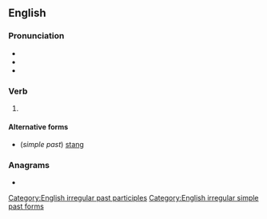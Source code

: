 ==English==

===Pronunciation===
* {{IPA|/stʌŋ/|lang=en}}
* {{audio|En-us-stung.ogg|Audio (US)|lang=en}}
* {{rhymes|ʌŋ|lang=en}}

===Verb===
{{head|en|verb form}}

# {{en-past of|sting}}

====Alternative forms====
* (''simple past'') [[stang]]

===Anagrams===
* {{anagrams|en|a=gnstu|gunts|tungs}}

[[Category:English irregular past participles]]
[[Category:English irregular simple past forms]]